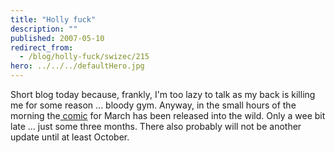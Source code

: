 ```yaml
---
title: "Holly fuck"
description: ""
published: 2007-05-10
redirect_from:
  - /blog/holly-fuck/swizec/215
hero: ../../../defaultHero.jpg
---
```


Short blog today because, frankly, I'm too lazy to talk as my back is killing me for some reason ... bloody gym. Anyway, in the small hours of the morning the[ comic](https://swizec.com/index.php/mode=show_comics/comic=7) for March has been released into the wild. Only a wee bit late ... just some three months. There also probably will not be another update until at least October.
